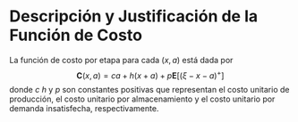 # Descripción y Justificación de la Función de Costo

La función de costo por etapa para cada $(x,a)$ está dada por $$
\mathbf{C}(x,a)=ca+h(x+a)+p\mathbf{E}[(\xi-x-a)^+]
$$ donde $c$ $h$ y $p$ son constantes positivas que representan el costo unitario de producción, el costo unitario por almacenamiento y el costo unitario por demanda insatisfecha, respectivamente.
